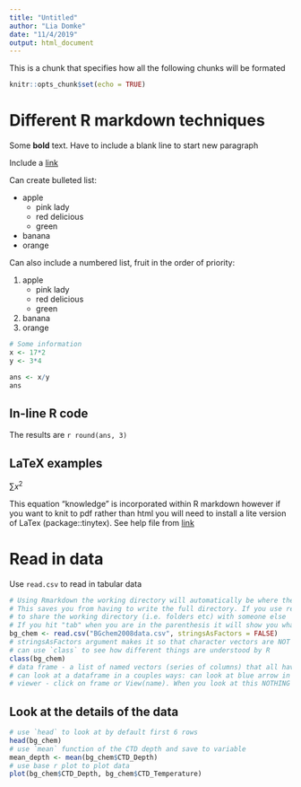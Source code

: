 ```yaml
---
title: "Untitled"
author: "Lia Domke"
date: "11/4/2019"
output: html_document
---
```

This is a chunk that specifies how all the following chunks will be formated 
```r
knitr::opts_chunk$set(echo = TRUE)
```

# Different R markdown techniques
Some **bold** text. Have to include a blank line to start new paragraph

Include a [link](http://nceas.ucsb.edu)

Can create bulleted list:

* apple
    * pink lady
    * red delicious 
    * green
* banana
* orange

Can also include a numbered list, 
fruit in the order of priority: 

1. apple
    * pink lady 
    * red delicious
    * green
2. banana
3. orange

```r
# Some information
x <- 17*2 
y <- 3*4

ans <- x/y
ans
```
## In-line R code
The results are `r round(ans, 3)`

## LaTeX  examples
$\sum{x^2}$

This equation "knowledge" is incorporated within R markdown however if you want to knit to pdf rather than html you will need to install a lite version of LaTex (package::tinytex). See help file from [link](https://learning.nceas.ucsb.edu/2019-11-RRCourse/introduction-to-r-and-rmarkdown.html#my-rmarkdown-wont-knit-to-pdf)

# Read in data
Use `read.csv` to read in tabular data

```r
# Using Rmarkdown the working directory will automatically be where the file folder where the script is stored
# This saves you from having to write the full directory. If you use relative paths (like this) it makes it easier 
# to share the working directory (i.e. folders etc) with someone else
# If you hit "tab" when you are in the parenthesis it will show you what is available within that wd
bg_chem <- read.csv("BGchem2008data.csv", stringsAsFactors = FALSE)
# stringsAsFactors argument makes it so that character vectors are NOT converted as factors
# can use `class` to see how different things are understood by R
class(bg_chem) 
# data frame - a list of named vectors (series of columns) that all have the same length 
# can look at a dataframe in a couples ways: can look at blue arrow in global environment, can view in 
# viewer - click on frame or View(name). When you look at this NOTHING in your object changes. 
```

## Look at the details of the data
```r
# use `head` to look at by default first 6 rows
head(bg_chem)
# use `mean` function of the CTD depth and save to variable
mean_depth <- mean(bg_chem$CTD_Depth)
# use base r plot to plot data
plot(bg_chem$CTD_Depth, bg_chem$CTD_Temperature)
```



